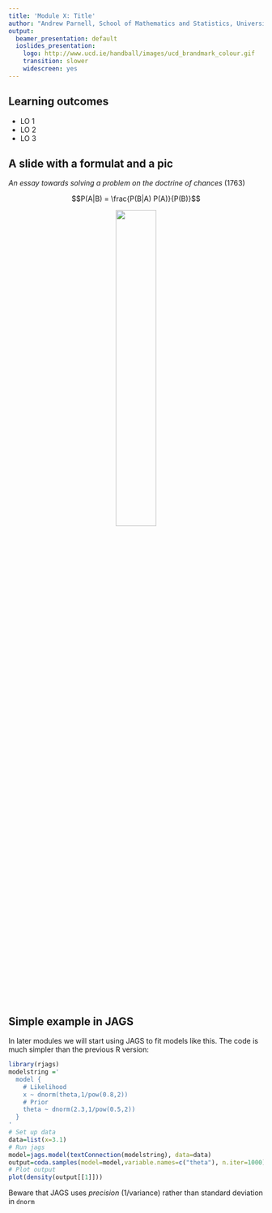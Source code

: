 ```yaml
---
title: 'Module X: Title'
author: "Andrew Parnell, School of Mathematics and Statistics, University College Dublin"
output:
  beamer_presentation: default
  ioslides_presentation:
    logo: http://www.ucd.ie/handball/images/ucd_brandmark_colour.gif
    transition: slower
    widescreen: yes
---
```


## Learning outcomes

- LO 1
- LO 2
- LO 3

## A slide with a formulat and a pic

*An essay towards solving a problem on the doctrine of chances* (1763)

$$P(A|B) = \frac{P(B|A) P(A)}{P(B)}$$

<center><img src="https://upload.wikimedia.org/wikipedia/commons/d/d4/Thomas_Bayes.gif" width=40%/></center>


## Simple example in JAGS {.smaller}

In later modules we will start using JAGS to fit models like this. The code is much simpler than the previous R version:
```r
library(rjags)
modelstring ='
  model {
    # Likelihood
    x ~ dnorm(theta,1/pow(0.8,2))
    # Prior
    theta ~ dnorm(2.3,1/pow(0.5,2))
  }
'
# Set up data
data=list(x=3.1)
# Run jags
model=jags.model(textConnection(modelstring), data=data)
output=coda.samples(model=model,variable.names=c("theta"), n.iter=1000)
# Plot output
plot(density(output[[1]]))
```
Beware that JAGS uses _precision_ (1/variance) rather than standard deviation in `dnorm`



